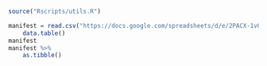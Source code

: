 ```r
source("Rscripts/utils.R")
```

```r
manifest = read.csv("https://docs.google.com/spreadsheets/d/e/2PACX-1vQANHblpVkMcVMWUvYas6JQl0pqvgeiYDlWwG2xV9vQdihgTsdWqHfl0z5BKb1I8hXcQtH1WIhwTkII/pub?output=csv") %>%
    data.table()
manifest
manifest %>%
    as.tibble() 
```